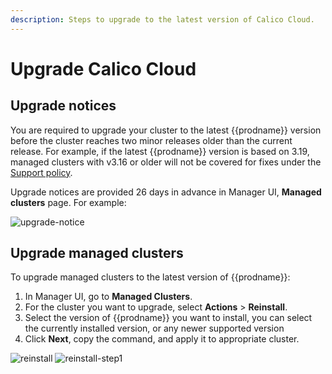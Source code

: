 ```yaml
---
description: Steps to upgrade to the latest version of Calico Cloud.
---
```


# Upgrade Calico Cloud

## Upgrade notices

You are required to upgrade your cluster to the latest {{prodname}} version before the cluster reaches two minor releases older than the current release. For example, if the latest {{prodname}} version is based on 3.19, managed clusters with v3.16 or older will not be covered for fixes under the [Support policy](/get-started/suppport-policy).

Upgrade notices are provided 26 days in advance in Manager UI, **Managed clusters** page. For example:

![upgrade-notice](/img/calico-cloud/upgrade-notice.png)

## Upgrade managed clusters

To upgrade managed clusters to the latest version of {{prodname}}:

1. In Manager UI, go to **Managed Clusters**.
1. For the cluster you want to upgrade, select **Actions** > **Reinstall**.
1. Select the version of {{prodname}} you want to install, you can select the currently installed version, or any newer supported version
1. Click **Next**, copy the command, and apply it to appropriate cluster.

![reinstall](/img/calico-cloud/managed-clusters-reinstall.png)
![reinstall-step1](/img/calico-cloud/managed-clusters-reinstall-step1.png)

